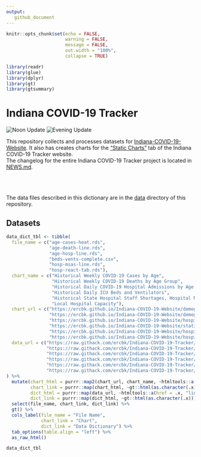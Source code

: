 ```yaml
---
output: 
   github_document
---
```



```r
knitr::opts_chunk$set(echo = FALSE,
                      warning = FALSE,
                      message = FALSE,
                      out.width = "100%",
                      collapse = TRUE)

library(readr)
library(glue)
library(dplyr)
library(gt)
library(gtsummary)
```

# Indiana COVID-19 Tracker  
![Noon Update](https://github.com/ercbk/Indiana-COVID-19-Tracker/workflows/Noon%20Update/badge.svg)
![Evening Update](https://github.com/ercbk/Indiana-COVID-19-Tracker/workflows/Evening%20Update/badge.svg)

This repository collects and processes datasets for [Indiana-COVID-19-Website](https://github.com/ercbk/Indiana-COVID-19-Website). It also has creates charts for the ["Static Charts"](https://ercbk.github.io/Indiana-COVID-19-Website/static.html) tab of the Indiana COVID-19 Tracker website.  
The changelog for the entire Indiana COVID-19 Tracker project is located in [NEWS.md](https://github.com/ercbk/Indiana-COVID-19-Tracker/blob/master/NEWS.md).  
\
\
\


The data files described in this dictionary are in the [data](https://github.com/ercbk/Indiana-COVID-19-Tracker/tree/master/data) directory of this repository.  

## Datasets 

```r

data_dict_tbl <- tibble(
  file_name = c("age-cases-heat.rds",
                "age-death-line.rds",
                "age-hosp-line.rds",
                "beds-vents-complete.csv",
                "hosp-msas-line.rds",
                "hosp-react-tab.rds"),
  chart_name = c("Historical Weekly COVID-19 Cases by Age",
                 "Historical Weekly COVID-19 Deaths by Age Group",
                 "Historical Daily COVID-19 Hospital Admissions by Age Group",
                 "Historical Daily ICU Beds and Ventilators",
                 "Historical State Hospital Staff Shortages, Hospital Mortality Rate, Hospital Admissions and Ages Skewness of Admissions",
                 "Local Hospital Capacity"),
  chart_url = c("https://ercbk.github.io/Indiana-COVID-19-Website/demographics.html#cases-by-age",
                "https://ercbk.github.io/Indiana-COVID-19-Website/demographics.html#deaths-by-age",
                "https://ercbk.github.io/Indiana-COVID-19-Website/hospitals.html#state-hospital-mortality-staffing-shortages-admissions",
                "https://ercbk.github.io/Indiana-COVID-19-Website/static.html#Hospitalizations,_ICU_Beds_and_Ventilator_Availability",
                "https://ercbk.github.io/Indiana-COVID-19-Website/hospitals.html#state-hospital-mortality-staffing-shortages-admissions",
                "https://ercbk.github.io/Indiana-COVID-19-Website/hospitals.html#local-hospital-capacity"),
  data_url = c("https://raw.githack.com/ercbk/Indiana-COVID-19-Tracker/master/data-dictionary.html#Historical_Weekly_COVID-19_Cases_by_Age",
               "https://raw.githack.com/ercbk/Indiana-COVID-19-Tracker/master/data-dictionary.html#Historical_Weekly_COVID-19_Deaths_by_Age_Group",
               "https://raw.githack.com/ercbk/Indiana-COVID-19-Tracker/master/data-dictionary.html#Historical_Daily_COVID-19_Hospital_Admissions_by_Age Group",
               "https://raw.githack.com/ercbk/Indiana-COVID-19-Tracker/master/data-dictionary.html#Historical_Daily_ICU_Beds_and_Ventilators",
               "https://raw.githack.com/ercbk/Indiana-COVID-19-Tracker/master/data-dictionary.html#Historical_State_Hospital_Staff_Shortages_Hospital_Mortality_Rate_Hospital_Admissions_and_Ages_Skewness_of_Admissions",
               "https://raw.githack.com/ercbk/Indiana-COVID-19-Tracker/master/data-dictionary.html#Local_Hospital_Capacity")
) %>% 
  mutate(chart_html = purrr::map2(chart_url, chart_name, ~htmltools::a(href = .x, .y)),
         chart_link = purrr::map(chart_html, ~gt::html(as.character(.x))),
         dict_html = purrr::map(data_url, ~htmltools::a(href = .x, "link")),
         dict_link = purrr::map(dict_html, ~gt::html(as.character(.x)))) %>% 
  select(file_name, chart_link, dict_link) %>% 
  gt() %>% 
  cols_label(file_name = "File Name",
             chart_link = "Chart",
             dict_link = "Data Dictionary") %>% 
  tab_options(table.align = "left") %>% 
  as_raw_html()

data_dict_tbl

```

